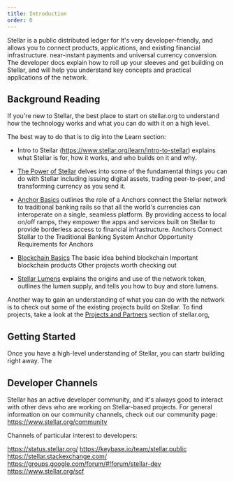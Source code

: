 ```yaml
---
title: Introduction
order: 0
---
```



Stellar is a public distributed ledger for It's very developer-friendly, and  allows you to connect products, applications, and existing financial infrastructure. near-instant payments and universal currency conversion.  The developer docs explain how to roll up your sleeves and get building on Stellar, and will help you understand key concepts and practical applications of the network. 

## Background Reading
If you're new to Stellar, the best place to start
on stellar.org to understand how the technology works and what you can do with it on a high level.  

The best way to do that is to dig into the Learn section:
* Intro to Stellar (https://www.stellar.org/learn/intro-to-stellar) explains what Stellar is for, how it works, and who builds on it and why.

* [The Power of Stellar](https://www.stellar.org/learn/the-power-of-stellar) delves into some of the fundamental things you can do with Stellar including issuing digital assets, trading peer-to-peer, and transforming currency as you send it.

* [Anchor Basics](https://www.stellar.org/learn/anchor-basics) outlines the role of a 
Anchors connect the Stellar network to traditional banking rails so that all the world's currencies can interoperate on a single, seamless platform. By providing access to local on/off ramps, they empower the apps and services built on Stellar to provide borderless access to financial infrastructure. 
Anchors Connect Stellar to the Traditional Banking System
Anchor Opportunity
Requirements for Anchors

* [Blockchain Basics](https://www.stellar.org/learn/blockchain-basics)
The basic idea behind blockchain
Important blockchain products
Other projects worth checking out


* [Stellar Lumens](https://www.stellar.org/lumens) explains the origins and use of the network token, outlines the lumen supply, and tells you how to buy and store lumens.

Another way to gain an understanding of what you can do with the network is to check out some of the existing projects build on Stellar.  To find projects, take a look at the [Projects and Partners](https://www.stellar.org/ecosystem/projects) section of stellar.org, 

## Getting Started
Once you have a high-level understanding of Stellar, you can startr building right away.  The

## Developer Channels
Stellar has an active developer community, and it's always good to interact with other devs who are working on Stellar-based projects. For general information on our community channels, check out our community page:
https://www.stellar.org/community

Channels of particular interest to developers:

https://status.stellar.org/
https://keybase.io/team/stellar.public
https://stellar.stackexchange.com/
https://groups.google.com/forum/#!forum/stellar-dev
https://www.stellar.org/scf

